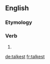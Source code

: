 ==English==

===Etymology===
{{suffix|talk|est|lang=en}}

===Verb===
{{head|en|verb form}}

# {{en-archaic second-person singular of|talk|lang=en}}

[[de:talkest]]
[[fr:talkest]]